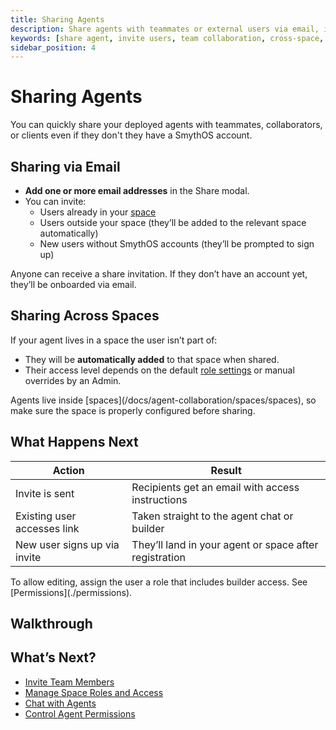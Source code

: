 ```yaml
---
title: Sharing Agents
description: Share agents with teammates or external users via email, including across spaces. Invite both existing SmythOS users and new ones.
keywords: [share agent, invite users, team collaboration, cross-space, SmythOS access]
sidebar_position: 4
---
```


# Sharing Agents

You can quickly share your deployed agents with teammates, collaborators, or clients even if they don't they have a SmythOS account.

<Spacer size="md" />

## Sharing via Email

- **Add one or more email addresses** in the Share modal.
- You can invite:
  - Users already in your [space](/docs/agent-collaboration/spaces/spaces)
  - Users outside your space (they’ll be added to the relevant space automatically)
  - New users without SmythOS accounts (they’ll be prompted to sign up)

<SuccessCallout title="No SmythOS account? No problem.">
Anyone can receive a share invitation. If they don’t have an account yet, they’ll be onboarded via email.
</SuccessCallout>

<Spacer size="md" />

## Sharing Across Spaces

If your agent lives in a space the user isn’t part of:

- They will be **automatically added** to that space when shared.
- Their access level depends on the default [role settings](/docs/agent-collaboration/permissions) or manual overrides by an Admin.

<TipCallout title="Spaces control access">
Agents live inside [spaces](/docs/agent-collaboration/spaces/spaces), so make sure the space is properly configured before sharing.
</TipCallout>

<Spacer size="md" />

## What Happens Next

| Action                            | Result                                                                 |
|----------------------------------|------------------------------------------------------------------------|
| Invite is sent                   | Recipients get an email with access instructions                       |
| Existing user accesses link      | Taken straight to the agent chat or builder                            |
| New user signs up via invite     | They’ll land in your agent or space after registration                 |

<InfoCallout title="Shared users can’t edit unless given permissions">
To allow editing, assign the user a role that includes builder access. See [Permissions](./permissions).
</InfoCallout>

<Spacer size="md" />

## Walkthrough

<Arcade 
  src="https://demo.arcade.software/GWCWe5Quxs2k73eiJPl5?embed&embed_mobile=tab&embed_desktop=inline&show_copy_link=true"
  title="Share Agent | SmythOS" 
/>

<Spacer size="md" />

## What’s Next?

- [Invite Team Members](/docs/agent-collaboration/spaces/invite-members)  
- [Manage Space Roles and Access](/docs/agent-collaboration/spaces/spaces)  
- [Chat with Agents](/docs/agent-collaboration/chat-with-agent)  
- [Control Agent Permissions](/docs/agent-collaboration/permissions)
